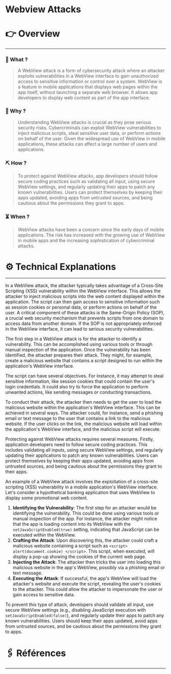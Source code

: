 # Webview Attacks


# 👉 Overview

---

### 👀 What ?

> A WebView attack is a form of cybersecurity attack where an attacker exploits vulnerabilities in a WebView interface to gain unauthorized access to sensitive information or control over a system. WebView is a feature in mobile applications that displays web pages within the app itself, without launching a separate web browser. It allows app developers to display web content as part of the app interface.
> 

### 🧐 Why ?

> Understanding WebView attacks is crucial as they pose serious security risks. Cybercriminals can exploit WebView vulnerabilities to inject malicious scripts, steal sensitive user data, or perform actions on behalf of the user. Given the widespread use of WebView in mobile applications, these attacks can affect a large number of users and applications.
> 

### ⛏️ How ?

> To protect against WebView attacks, app developers should follow secure coding practices such as validating all input, using secure WebView settings, and regularly updating their apps to patch any known vulnerabilities. Users can protect themselves by keeping their apps updated, avoiding apps from untrusted sources, and being cautious about the permissions they grant to apps.
> 

### ⏳ When ?

> WebView attacks have been a concern since the early days of mobile applications. The risk has increased with the growing use of WebView in mobile apps and the increasing sophistication of cybercriminal attacks.
> 

# ⚙️ Technical Explanations

---

In a WebView attack, the attacker typically takes advantage of a Cross-Site Scripting (XSS) vulnerability within the WebView interface. This allows the attacker to inject malicious scripts into the web content displayed within the application. The script can then gain access to sensitive information such as session cookies or personal data, or perform actions on behalf of the user. A critical component of these attacks is the Same-Origin Policy (SOP), a crucial web security mechanism that prevents scripts from one domain to access data from another domain. If the SOP is not appropriately enforced in the WebView interface, it can lead to serious security vulnerabilities.

The first step in a WebView attack is for the attacker to identify a vulnerability. This can be accomplished using various tools or through manual inspection of the application. Once the vulnerability has been identified, the attacker prepares their attack. They might, for example, create a malicious website that contains a script designed to run within the application's WebView interface.

The script can have several objectives. For instance, it may attempt to steal sensitive information, like session cookies that could contain the user's login credentials. It could also try to force the application to perform unwanted actions, like sending messages or conducting transactions.

To conduct their attack, the attacker then needs to get the user to load the malicious website within the application's WebView interface. This can be achieved in several ways. The attacker could, for instance, send a phishing email or text message to the user that contains a link to the malicious website. If the user clicks on the link, the malicious website will load within the application's WebView interface, and the malicious script will execute.

Protecting against WebView attacks requires several measures. Firstly, application developers need to follow secure coding practices. This includes validating all inputs, using secure WebView settings, and regularly updating their applications to patch any known vulnerabilities. Users can protect themselves by keeping their apps updated, avoiding apps from untrusted sources, and being cautious about the permissions they grant to their apps.

An example of a WebView attack involves the exploitation of a cross-site scripting (XSS) vulnerability in a mobile application's WebView interface. Let's consider a hypothetical banking application that uses WebView to display some promotional web content.

1. **Identifying the Vulnerability**: The first step for an attacker would be identifying the vulnerability. This could be done using various tools or manual inspection of the app. For instance, the attacker might notice that the app is loading content into its WebView with the `setJavaScriptEnabled(true)` setting, indicating that JavaScript can be executed within the WebView.
2. **Crafting the Attack**: Upon discovering this, the attacker could craft a malicious website containing a script such as `<script> alert(document.cookie) </script>`. This script, when executed, will display a pop-up showing the cookies of the current web page.
3. **Injecting the Attack**: The attacker then tricks the user into loading this malicious website in the app's WebView, possibly via a phishing email or text message.
4. **Executing the Attack**: If successful, the app's WebView will load the attacker's website and execute the script, revealing the user's cookies to the attacker. This could allow the attacker to impersonate the user or gain access to sensitive data.

To prevent this type of attack, developers should validate all input, use secure WebView settings (e.g., disabling JavaScript execution with `setJavaScriptEnabled(false)`), and regularly update their apps to patch any known vulnerabilities. Users should keep their apps updated, avoid apps from untrusted sources, and be cautious about the permissions they grant to apps.

# 🖇️ Références

---